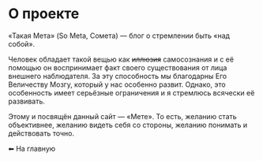 
# О проекте

«Такая Мета» (So Meta, Сомета) — блог о стремлении быть «над собой».

Человек обладает такой вещью как ~~иллюзия~~ самосознания и с её помощью он воспринимает факт своего существования от лица внешнего наблюдателя. За эту способность мы благодарны Его Величеству Мозгу, который у нас особенно развит. Однако, это особенность имеет серьёзные ограничения и я стремлюсь всячески её развивать.

Этому и посвящён данный сайт — «Мете». То есть, желанию стать объективнее, желанию видеть себя со стороны, желанию понимать и действовать точно.


<Link to="/" >⬅ На главную</Link>
